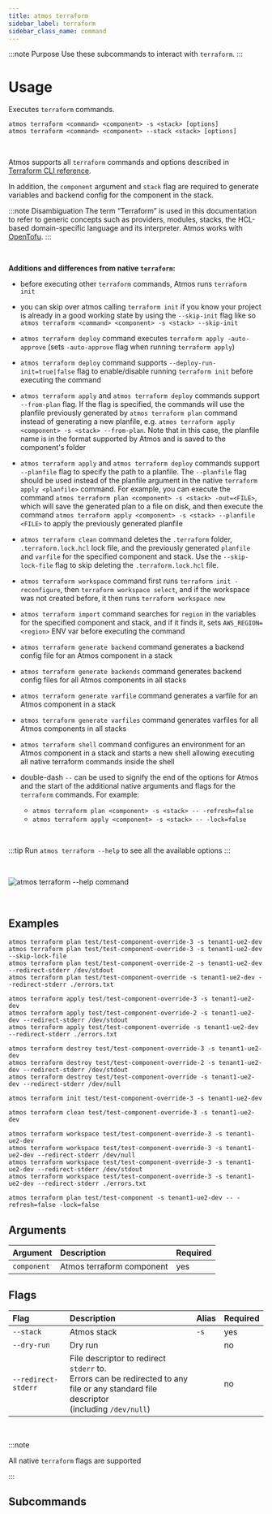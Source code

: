 ```yaml
---
title: atmos terraform
sidebar_label: terraform
sidebar_class_name: command
---
```


:::note Purpose
Use these subcommands to interact with `terraform`.
:::

<Screengrab title="atmos terraform --help" slug="atmos-terraform--help" />

# Usage

Executes `terraform` commands.

```shell
atmos terraform <command> <component> -s <stack> [options]
atmos terraform <command> <component> --stack <stack> [options]
```

<br />

Atmos supports all `terraform` commands and options described in [Terraform CLI reference](https://www.terraform.io/cli/commands).

In addition, the `component` argument and `stack` flag are required to generate variables and backend config for the component in the stack.

:::note Disambiguation
The term “Terraform” is used in this documentation to refer to generic concepts such as providers, modules, stacks, the
HCL-based domain-specific language and its interpreter. Atmos works with [OpenTofu](/core-concepts/projects/configuration/opentofu).
:::

<br />

**Additions and differences from native `terraform`:**

- before executing other `terraform` commands, Atmos runs `terraform init`

- you can skip over atmos calling `terraform init` if you know your project is already in a good working state by using the `--skip-init` flag like
  so `atmos terraform <command> <component> -s <stack> --skip-init`

- `atmos terraform deploy` command executes `terraform apply -auto-approve` (sets `-auto-approve` flag when running `terraform apply`)

- `atmos terraform deploy` command supports `--deploy-run-init=true|false` flag to enable/disable running `terraform init` before executing the
  command

- `atmos terraform apply` and `atmos terraform deploy` commands support `--from-plan` flag. If the flag is specified, the commands will use
  the planfile previously generated by `atmos terraform plan` command instead of generating a new planfile,
  e.g. `atmos terraform apply <component> -s <stack> --from-plan`. Note that in this case, the planfile name is in the format supported by Atmos and
  is saved to the component's folder

- `atmos terraform apply` and `atmos terraform deploy` commands support `--planfile` flag to specify the path to a planfile.
  The `--planfile` flag should be used instead of the planfile argument in the native `terraform apply <planfile>` command.
  For example, you can execute the command `atmos terraform plan <component> -s <stack> -out=<FILE>`, which will save the generated plan to a
  file on disk, and then execute the command `atmos terraform apply <component> -s <stack> --planfile <FILE>` to apply the previously generated
  planfile

- `atmos terraform clean` command deletes the `.terraform` folder, `.terraform.lock.hcl` lock file, and the previously generated `planfile`
  and `varfile` for the specified component and stack. Use the `--skip-lock-file` flag to skip deleting the `.terraform.lock.hcl` file.

- `atmos terraform workspace` command first runs `terraform init -reconfigure`, then `terraform workspace select`, and if the workspace was not
  created before, it then runs `terraform workspace new`

- `atmos terraform import` command searches for `region` in the variables for the specified component and stack, and if it finds it,
  sets `AWS_REGION=<region>` ENV var before executing the command

- `atmos terraform generate backend` command generates a backend config file for an Atmos component in a stack

- `atmos terraform generate backends` command generates backend config files for all Atmos components in all stacks

- `atmos terraform generate varfile` command generates a varfile for an Atmos component in a stack

- `atmos terraform generate varfiles` command generates varfiles for all Atmos components in all stacks

- `atmos terraform shell` command configures an environment for an Atmos component in a stack and starts a new shell allowing executing all native
  terraform commands inside the shell

- double-dash `--` can be used to signify the end of the options for Atmos and the start of the additional native arguments and flags for
  the `terraform` commands. For example:
    - `atmos terraform plan <component> -s <stack> -- -refresh=false`
    - `atmos terraform apply <component> -s <stack> -- -lock=false`

<br />

:::tip
Run `atmos terraform --help` to see all the available options
:::

<br />

![`atmos terraform --help` command](/img/cli/help/atmos-terraform-help-command.png)

<br />

## Examples

```shell
atmos terraform plan test/test-component-override-3 -s tenant1-ue2-dev
atmos terraform plan test/test-component-override-3 -s tenant1-ue2-dev --skip-lock-file
atmos terraform plan test/test-component-override-2 -s tenant1-ue2-dev --redirect-stderr /dev/stdout
atmos terraform plan test/test-component-override -s tenant1-ue2-dev --redirect-stderr ./errors.txt

atmos terraform apply test/test-component-override-3 -s tenant1-ue2-dev
atmos terraform apply test/test-component-override-2 -s tenant1-ue2-dev --redirect-stderr /dev/stdout
atmos terraform apply test/test-component-override -s tenant1-ue2-dev --redirect-stderr ./errors.txt

atmos terraform destroy test/test-component-override-3 -s tenant1-ue2-dev
atmos terraform destroy test/test-component-override-2 -s tenant1-ue2-dev --redirect-stderr /dev/stdout
atmos terraform destroy test/test-component-override -s tenant1-ue2-dev --redirect-stderr /dev/null

atmos terraform init test/test-component-override-3 -s tenant1-ue2-dev

atmos terraform clean test/test-component-override-3 -s tenant1-ue2-dev

atmos terraform workspace test/test-component-override-3 -s tenant1-ue2-dev
atmos terraform workspace test/test-component-override-3 -s tenant1-ue2-dev --redirect-stderr /dev/null
atmos terraform workspace test/test-component-override-3 -s tenant1-ue2-dev --redirect-stderr /dev/stdout
atmos terraform workspace test/test-component-override-3 -s tenant1-ue2-dev --redirect-stderr ./errors.txt

atmos terraform plan test/test-component -s tenant1-ue2-dev -- -refresh=false -lock=false
```

## Arguments

| Argument    | Description               | Required |
| :---------- | :------------------------ | :------- |
| `component` | Atmos terraform component | yes      |

## Flags

| Flag                | Description                                                                                                                                   | Alias | Required |
| :------------------ | :-------------------------------------------------------------------------------------------------------------------------------------------- | :---- | :------- |
| `--stack`           | Atmos stack                                                                                                                                   | `-s`  | yes      |
| `--dry-run`         | Dry run                                                                                                                                       |       | no       |
| `--redirect-stderr` | File descriptor to redirect `stderr` to.<br/>Errors can be redirected to any file or any standard file descriptor<br/>(including `/dev/null`) |       | no       |

<br />

:::note

All native `terraform` flags are supported

:::

## Subcommands

<DocCardList />
